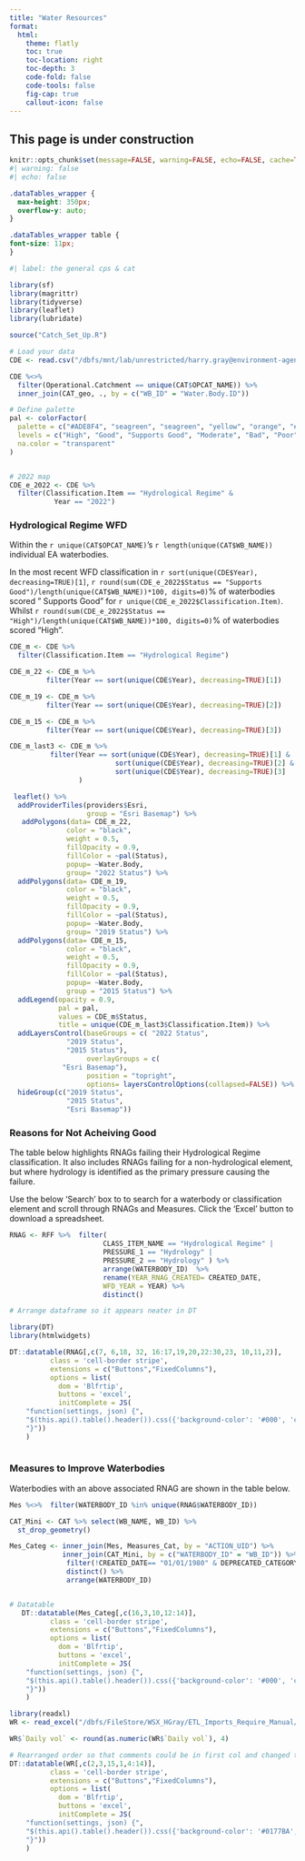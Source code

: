 ```yaml
---
title: "Water Resources"
format:
  html:
    theme: flatly
    toc: true
    toc-location: right
    toc-depth: 3
    code-fold: false
    code-tools: false
    fig-cap: true
    callout-icon: false
---
```


::: {.callout-warning}
## This page is under construction
:::

```r
knitr::opts_chunk$set(message=FALSE, warning=FALSE, echo=FALSE, cache=TRUE)
#| warning: false
#| echo: false
```

```css
.dataTables_wrapper {
  max-height: 350px;
  overflow-y: auto;
}

.dataTables_wrapper table {
font-size: 11px;
}
```

```r
#| label: the general cps & cat

library(sf)
library(magrittr)
library(tidyverse)
library(leaflet)
library(lubridate)

source("Catch_Set_Up.R")

```


```r


# Load your data
CDE <- read.csv("/dbfs/mnt/lab/unrestricted/harry.gray@environment-agency.gov.uk/CEP/WFD_Wessex_2024.csv")

CDE %<>% 
  filter(Operational.Catchment == unique(CAT$OPCAT_NAME)) %>% 
  inner_join(CAT_geo, ., by = c("WB_ID" = "Water.Body.ID"))

# Define palette
pal <- colorFactor(
  palette = c("#ADE8F4", "seagreen", "seagreen", "yellow", "orange", "#b71105", "red"),
  levels = c("High", "Good", "Supports Good", "Moderate", "Bad", "Poor", "Fail"),
  na.color = "transparent"
)


# 2022 map
CDE_e_2022 <- CDE %>% 
  filter(Classification.Item == "Hydrological Regime" & 
           Year == "2022")


```

### Hydrological Regime WFD

Within the `r unique(CAT$OPCAT_NAME)`'s `r length(unique(CAT$WB_NAME))` individual EA waterbodies.

In the most recent WFD classification in `r sort(unique(CDE$Year), decreasing=TRUE)[1]`,  `r round(sum(CDE_e_2022$Status == "Supports Good")/length(unique(CAT$WB_NAME))*100, digits=0)`% of waterbodies scored " Supports Good" for `r unique(CDE_e_2022$Classification.Item)`. Whilst `r round(sum(CDE_e_2022$Status == "High")/length(unique(CAT$WB_NAME))*100, digits=0)`% of waterbodies scored "High".


```r


CDE_m <- CDE %>% 
  filter(Classification.Item == "Hydrological Regime")

CDE_m_22 <- CDE_m %>% 
         filter(Year == sort(unique(CDE$Year), decreasing=TRUE)[1])

CDE_m_19 <- CDE_m %>% 
         filter(Year == sort(unique(CDE$Year), decreasing=TRUE)[2])

CDE_m_15 <- CDE_m %>% 
         filter(Year == sort(unique(CDE$Year), decreasing=TRUE)[3])

CDE_m_last3 <- CDE_m %>% 
          filter(Year == sort(unique(CDE$Year), decreasing=TRUE)[1] &
                          sort(unique(CDE$Year), decreasing=TRUE)[2] &
                          sort(unique(CDE$Year), decreasing=TRUE)[3]
                 )

 leaflet() %>% 
  addProviderTiles(providers$Esri,
                   group = "Esri Basemap") %>% 
   addPolygons(data= CDE_m_22,
              color = "black",
              weight = 0.5,
              fillOpacity = 0.9,
              fillColor = ~pal(Status),
              popup= ~Water.Body,
              group= "2022 Status") %>% 
  addPolygons(data= CDE_m_19,
              color = "black",
              weight = 0.5,
              fillOpacity = 0.9,
              fillColor = ~pal(Status),
              popup= ~Water.Body,
              group= "2019 Status") %>% 
  addPolygons(data= CDE_m_15,
              color = "black",
              weight = 0.5,
              fillOpacity = 0.9,
              fillColor = ~pal(Status),
              popup= ~Water.Body,
              group = "2015 Status") %>% 
  addLegend(opacity = 0.9, 
            pal = pal,
            values = CDE_m$Status,
            title = unique(CDE_m_last3$Classification.Item)) %>% 
  addLayersControl(baseGroups = c( "2022 Status",
              "2019 Status",
              "2015 Status"),
                   overlayGroups = c(
             "Esri Basemap"),
                   position = "topright",
                   options= layersControlOptions(collapsed=FALSE)) %>% 
  hideGroup(c("2019 Status",
              "2015 Status",
              "Esri Basemap"))


```

### Reasons for Not Acheiving Good

The table below highlights RNAGs failing their Hydrological Regime classification. It also includes RNAGs failing for a non-hydrological element, but where hydrology is identified as the primary pressure causing the failure.

:::{.callout-tip icon=true}
Use the below 'Search' box to to search for a waterbody or classification element and scroll through RNAGs and Measures. Click the 'Excel' button to download a spreadsheet.
:::
```r

RNAG <- RFF %>%  filter(
                       CLASS_ITEM_NAME == "Hydrological Regime" |
                       PRESSURE_1 == "Hydrology" | 
                       PRESSURE_2 == "Hydrology" ) %>% 
                       arrange(WATERBODY_ID)  %>% 
                       rename(YEAR_RNAG_CREATED= CREATED_DATE,
                       WFD_YEAR = YEAR) %>% 
                       distinct()

# Arrange dataframe so it appears neater in DT

library(DT)
library(htmlwidgets)

DT::datatable(RNAG[,c(7, 6,18, 32, 16:17,19,20,22:30,23, 10,11,2)],
          class = 'cell-border stripe',
          extensions = c("Buttons","FixedColumns"),
          options = list(
            dom = 'Blfrtip',
            buttons = 'excel',
            initComplete = JS(
    "function(settings, json) {",
    "$(this.api().table().header()).css({'background-color': '#000', 'color': '#fff'});",
    "}"))
    )
             

```


### Measures to Improve Waterbodies

Waterbodies with an above associated RNAG are shown in the table below. 


```r
Mes %<>%  filter(WATERBODY_ID %in% unique(RNAG$WATERBODY_ID))

CAT_Mini <- CAT %>% select(WB_NAME, WB_ID) %>% 
  st_drop_geometry()

Mes_Categ <- inner_join(Mes, Measures_Cat, by = "ACTION_UID") %>% 
             inner_join(CAT_Mini, by = c("WATERBODY_ID" = "WB_ID")) %>% 
              filter(!CREATED_DATE== "01/01/1980" & DEPRECATED_CATEGORY == "No") %>% 
              distinct() %>% 
              arrange(WATERBODY_ID)


# Datatable
   DT::datatable(Mes_Categ[,c(16,3,10,12:14)],
          class = 'cell-border stripe',
          extensions = c("Buttons","FixedColumns"),
          options = list(
            dom = 'Blfrtip',
            buttons = 'excel',
            initComplete = JS(
    "function(settings, json) {",
    "$(this.api().table().header()).css({'background-color': '#000', 'color': '#fff'});",
    "}"))
    )
```

```r

library(readxl)
WR <- read_excel("/dbfs/FileStore/WSX_HGray/ETL_Imports_Require_Manual/WR_for_Parrett_evidence_pack.xlsx")

WR$`Daily vol` <- round(as.numeric(WR$`Daily vol`), 4)

# Rearranged order so that comments could be in first col and changed the colour as a lot of tables on this page
DT::datatable(WR[,c(2,3,15,1,4:14)],
          class = 'cell-border stripe',
          extensions = c("Buttons","FixedColumns"),
          options = list(
            dom = 'Blfrtip',
            buttons = 'excel',
            initComplete = JS(
    "function(settings, json) {",
    "$(this.api().table().header()).css({'background-color': '#0177BA', 'color': '#fff'});",
    "}"))
    )

```



